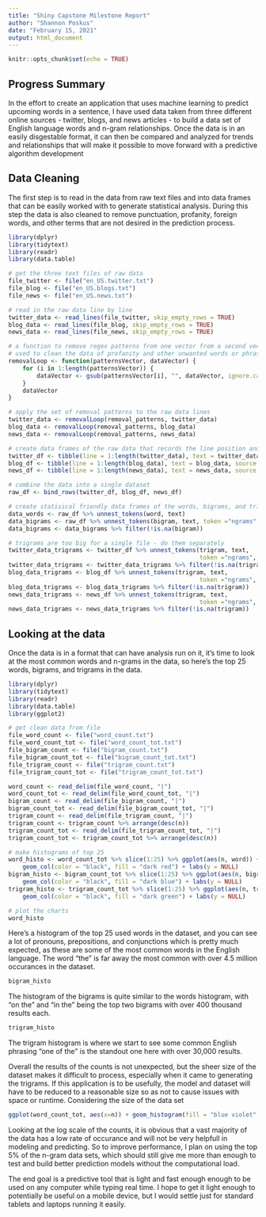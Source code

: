 ```yaml
---
title: "Shiny Capstone Milestone Report"
author: "Shannon Poskus"
date: "February 15, 2021"
output: html_document
---
```


```r
knitr::opts_chunk$set(echo = TRUE)

```

## Progress Summary

In the effort to create an application that uses machine learning to predict upcoming words in a sentence, I have used data taken from three different online sources - twitter, blogs, and news articles - to build a data set of English language words and n-gram relationships.  Once the data is in an easily disgestable format, it can then be compared and analyzed for trends and relationships that will make it possible to move forward with a predictive algorithm development

## Data Cleaning

The first step is to read in the data from raw text files and into data frames that can be easily worked with to generate statistical analysis.  During this step the data is also cleaned to remove punctuation, profanity, foreign words, and other terms that are not desired in the prediction process. 

```r
library(dplyr)
library(tidytext)
library(readr)
library(data.table)

# get the three text files of raw data
file_twitter <- file("en_US.twitter.txt")
file_blog <- file("en_US.blogs.txt")
file_news <- file("en_US.news.txt")

# read in the raw data line by line
twitter_data <- read_lines(file_twitter, skip_empty_rows = TRUE)
blog_data <- read_lines(file_blog, skip_empty_rows = TRUE)
news_data <- read_lines(file_news, skip_empty_rows = TRUE)

# a function to remove regex patterns from one vector from a second vector
# used to clean the data of profanity and other unwanted words or phrases
removalLoop <- function(patternsVector, dataVector) {
    for (i in 1:length(patternsVector)) {
        dataVector <- gsub(patternsVector[i], "", dataVector, ignore.case = TRUE)
    }
    dataVector
}

# apply the set of removal patterns to the raw data lines
twitter_data <- removalLoop(removal_patterns, twitter_data)
blog_data <- removalLoop(removal_patterns, blog_data)
news_data <- removalLoop(removal_patterns, news_data)

# create data frames of the raw data that records the line position and the source
twitter_df <- tibble(line = 1:length(twitter_data), text = twitter_data, source = "twitter")
blog_df <- tibble(line = 1:length(blog_data), text = blog_data, source = "blogs")
news_df <- tibble(line = 1:length(news_data), text = news_data, source = "news")

# combine the data into a single dataset 
raw_df <- bind_rows(twitter_df, blog_df, news_df)

# create statisical friendly data frames of the words, bigrams, and trigrams present in the data
data_words <- raw_df %>% unnest_tokens(word, text)
data_bigrams <- raw_df %>% unnest_tokens(bigram, text, token ="ngrams", n=2)
data_bigrams <- data_bigrams %>% filter(!is.na(bigram))

# trigrams are too big for a single file - do them separately
twitter_data_trigrams <- twitter_df %>% unnest_tokens(trigram, text, 
                                                      token ="ngrams", n=3)
twitter_data_trigrams <- twitter_data_trigrams %>% filter(!is.na(trigram))
blog_data_trigrams <- blog_df %>% unnest_tokens(trigram, text, 
                                                      token ="ngrams", n=3)
blog_data_trigrams <- blog_data_trigrams %>% filter(!is.na(trigram))
news_data_trigrams <- news_df %>% unnest_tokens(trigram, text, 
                                                      token ="ngrams", n=3)
news_data_trigrams <- news_data_trigrams %>% filter(!is.na(trigram))
```

## Looking at the data

Once the data is in a format that can have analysis run on it, it's time to look at the most common words and n-grams in the data, so here's the top 25 words, bigrams, and trigrams in the data.

```r
library(dplyr)
library(tidytext)
library(readr)
library(data.table)
library(ggplot2)

# get clean data from file
file_word_count <- file("word_count.txt")
file_word_count_tot <- file("word_count_tot.txt")
file_bigram_count <- file("bigram_count.txt")
file_bigram_count_tot <- file("bigram_count_tot.txt")
file_trigram_count <- file("trigram_count.txt")
file_trigram_count_tot <- file("trigram_count_tot.txt")

word_count <- read_delim(file_word_count, "|")
word_count_tot <- read_delim(file_word_count_tot, "|")
bigram_count <- read_delim(file_bigram_count, "|")
bigram_count_tot <- read_delim(file_bigram_count_tot, "|")
trigram_count <- read_delim(file_trigram_count, "|")
trigram_count <- trigram_count %>% arrange(desc(n))
trigram_count_tot <- read_delim(file_trigram_count_tot, "|")
trigram_count_tot <- trigram_count_tot %>% arrange(desc(n))

# make histograms of top 25
word_histo <- word_count_tot %>% slice(1:25) %>% ggplot(aes(n, word)) + 
    geom_col(color = "black", fill = "dark red") + labs(y = NULL)
bigram_histo <- bigram_count_tot %>% slice(1:25) %>% ggplot(aes(n, bigram)) + 
    geom_col(color = "black", fill = "dark blue") + labs(y = NULL)
trigram_histo <- trigram_count_tot %>% slice(1:25) %>% ggplot(aes(n, trigram)) + 
    geom_col(color = "black", fill = "dark green") + labs(y = NULL)

# plot the charts
word_histo
```

Here's a histogram of the top 25 used words in the dataset, and you can see a lot of pronouns, prepositions, and conjunctions which is pretty much expected, as these are some of the most common words in the English language. The word "the" is far away the most common with over 4.5 million occurances in the dataset.

```r
bigram_histo
```

The histogram of the bigrams is quite similar to the words histogram, with "on the" and "in the" being the top two bigrams with over 400 thousand results each.

```r
trigram_histo
```

The trigram histogram is where we start to see some common English phrasing "one of the" is the standout one here with over 30,000 results.

Overall the results of the counts is not unexpected, but the sheer size of the dataset makes it difficult to process, especially when it came to generating the trigrams.  If this application is to be usefully, the model and dataset will have to be reduced to a reasonable size so as not to cause issues with space or runtime.  Considering the size of the data set 

```r
ggplot(word_count_tot, aes(x=n)) + geom_histogram(fill = "blue violet", color = "black", bins = 50) + scale_x_log10()
```

Looking at the log scale of the counts, it is obvious that a vast majority of the data has a low rate of occurance and will not be very helpfull in modeling and predicting.  So to improve performance, I plan on using the top 5% of the n-gram data sets, which should still give me more than enough to test and build better prediction models without the computational load.

The end goal is a predictive tool that is light and fast enough enough to be used on any computer while typing real time.  I hope to get it light enough to potentially be useful on a mobile device, but I would settle just for standard tablets and laptops running it easily.
